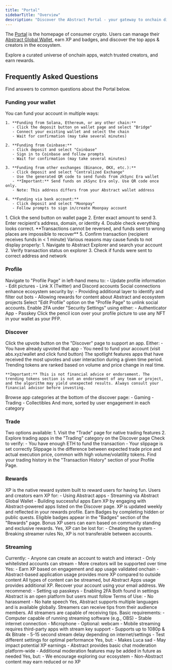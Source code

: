 ```yaml
---
title: "Portal"
sidebarTitle: "Overview"
description: "Discover the Abstract Portal - your gateway to onchain discovery."
---
```


The [Portal](https://abs.xyz) is the homepage of consumer crypto. Users can manage their
[Abstract Global Wallet](/abstract-global-wallet/overview), earn XP and badges, and discover
the top apps & creators in the ecosystem.

<Card title="Visit Portal" icon="person-to-portal" href="https://abs.xyz">
  Explore a curated universe of onchain apps, watch trusted creators, and earn rewards.
</Card>


## Frequently Asked Questions

Find answers to common questions about the Portal below.

### Funding your wallet

<AccordionGroup>
  <Accordion title="How do I fund my account?">
    You can fund your account in multiple ways:

    1. **Funding from Solana, Ethereum, or any other chain:**
       - Click the deposit button on wallet page and select "Bridge"
       - Connect your existing wallet and select the chain
       - Wait for confirmation (may take several minutes)

    2. **Funding from Coinbase:**
       - Click deposit and select "Coinbase"
       - Sign in to Coinbase and follow prompts
       - Wait for confirmation (may take several minutes)

    3. **Funding from other exchanges (Binance, OKX, etc.):**
       - Click deposit and select "Centralized Exchange"
       - Use the generated QR code to send funds from zkSync Era wallet
       - **Important:** Send funds on zkSync Era only. Use QR code once only.
       - Note: This address differs from your Abstract wallet address

    4. **Funding via bank account:**
       - Click deposit and select "Moonpay"
       - Follow prompts to sign in/create Moonpay account
  </Accordion>

  <Accordion title="How to send funds on Abstract?">
    1. Click the send button on wallet page
    2. Enter exact amount to send
    3. Enter recipient's address, domain, or identity
    4. Double check everything looks correct. **Transactions cannot be reversed, and funds sent to wrong places are impossible to recover**
    5. Confirm transaction (recipient receives funds in < 1 minute)
  </Accordion>

  <Accordion title="I can't see my funds. What happened?">
    Various reasons may cause funds to not display properly:
    1. Navigate to Abstract Explorer and search your account
    2. Verify transaction status on explorer
    3. Check if funds were sent to correct address and network
  </Accordion>
</AccordionGroup>

### Profile

<AccordionGroup>
  <Accordion title="How do I edit my profile?">
    Navigate to "Profile Page" in left-hand menu to:
    - Update profile information
    - Edit pictures
    - Link X (Twitter) and Discord accounts
  </Accordion>

  <Accordion title="Why do I need to connect my X account to get rewards?">
    Social connections enhance ecosystem security by:
    - Providing additional layer to identify and filter out bots
    - Allowing rewards for content about Abstract and ecosystem projects
  </Accordion>

  <Accordion title="How do I switch my linked Twitter account or link a new one?">
    Select "Edit Profile" option on the "Profile Page" to unlink social accounts.
  </Accordion>

  <Accordion title="How do I enable two-factor authentication (2FA)?">
    Enable 2FA under "Security Settings" using either:
    - Authenticator App
    - Passkey
  </Accordion>

  <Accordion title="How do I change my PFP?">
    Click the pencil icon over your profile picture to use any NFT in your wallet as your PFP.
  </Accordion>
</AccordionGroup>

### Discover

<AccordionGroup>
  <Accordion title="How do I vote for an app?">
    Click the upvote button on the "Discover" page to support an app.
  </Accordion>

  <Accordion title="Why can't I upvote an app?">
    Either:
    - You have already upvoted that app
    - You need to fund your account (visit abs.xyz/wallet and click fund button)
  </Accordion>

  <Accordion title="What is the spotlight?">
    The spotlight features apps that have received the most upvotes and user interaction during a given time period.
  </Accordion>

  <Accordion title="What are trending tokens?">
    Trending tokens are ranked based on volume and price change in real time. 

    **Important:** This is not financial advice or endorsement. The trending tokens section is not an endorsement of any team or project, and the algorithm may yield unexpected results. Always consult your financial advisor before investing.
  </Accordion>

  <Accordion title="How do I sort apps?">
    Browse app categories at the bottom of the discover page:
    - Gaming
    - Trading
    - Collectibles
    And more, sorted by user engagement in each category
  </Accordion>
</AccordionGroup>

### Trade

<AccordionGroup>
  <Accordion title="How do I make my first trade?">
    Two options available:
    1. Visit the "Trade" page for native trading features
    2. Explore trading apps in the "Trading" category on the Discover page
  </Accordion>

  <Accordion title="Getting an error on your trade?">
    Check to verify:
    - You have enough ETH to fund the transaction
    - Your slippage is set correctly
  </Accordion>

  <Accordion title="What is slippage?">
    Slippage is the difference between expected trade price and actual execution price, common with high volume/volatility tokens.
  </Accordion>

  <Accordion title="How do I view my trading history?">
    Find your trading history in the "Transaction History" section of your Profile Page.
  </Accordion>
</AccordionGroup>

### Rewards

<AccordionGroup>
  <Accordion title="What is XP?">
    XP is the native reward system built to reward users for having fun. Users and creators earn XP for:
    - Using Abstract apps
    - Streaming via Abstract Global Wallet
    - Building successful apps
  </Accordion>

  <Accordion title="How do I earn XP?">
    Earn XP by engaging with Abstract-powered apps listed on the Discover page.
  </Accordion>

  <Accordion title="When is the XP updated?">
    XP is updated weekly and reflected in your rewards profile.
  </Accordion>

  <Accordion title="How do I claim Badges?">
    Earn Badges by completing hidden or public quests. Eligible badges appear in the "Badges" section of the "Rewards" page.
  </Accordion>

  <Accordion title="What is the XP Multiplier?">
    Bonus XP users can earn based on community standing and exclusive rewards.
  </Accordion>

  <Accordion title="Can I lose XP?">
    Yes, XP can be lost for:
    - Cheating the system
    - Breaking streamer rules
  </Accordion>

  <Accordion title="Is XP transferable between accounts?">
    No, XP is not transferable between accounts.
  </Accordion>
</AccordionGroup>

### Streaming

<AccordionGroup>
  <Accordion title="How do I sign up, and is there an approval process?">
    Currently:
    - Anyone can create an account to watch and interact
    - Only whitelisted accounts can stream
    - More creators will be supported over time
  </Accordion>

  <Accordion title="Can I earn XP for streaming on Abstract?">
    Yes:
    - Earn XP based on engagement and app usage validated onchain
    - Abstract-based application usage provides more XP compared to outside content
  </Accordion>

  <Accordion title="What kind of content is allowed?">
    All types of content can be streamed, but Abstract Apps usage provides additional XP.
  </Accordion>

  <Accordion title="What happens if I lose my account credentials?">
    Recover your account using your email address. We recommend:
    - Setting up passkeys
    - Enabling 2FA
    Both found in settings
  </Accordion>

  <Accordion title="What kind of content is restricted?">
    Abstract is an open platform but users must follow Terms of Use:
    - No harassment
    - No hate speech
  </Accordion>

  <Accordion title="Does Abstract support multiple languages and regions?">
    Yes, Abstract supports multiple languages and is available globally.
  </Accordion>

  <Accordion title="How do streamers earn money?">
    Streamers can receive tips from their audience members.
  </Accordion>

  <Accordion title="How do I qualify for monetization features?">
    All streamers are capable of receiving tips.
  </Accordion>

  <Accordion title="What equipment or software do I need?">
    Basic requirements:
    - Computer capable of running streaming software (e.g., OBS)
    - Stable internet connection
    - Microphone
    - Optional: webcam
    - Mobile streaming requires third-party apps with stream key support
  </Accordion>

  <Accordion title="What are the recommended streaming settings?">
    - Supports up to 1080p & 4k Bitrate
    - 5-15 second stream delay depending on internet/settings
    - Test different settings for optimal performance
  </Accordion>

  <Accordion title="Can I stream simultaneously on other platforms?">
    Yes, but:
    - Makes Luca sad
    - May impact potential XP earnings
  </Accordion>

  <Accordion title="Can I moderate my chat or assign moderators?">
    - Abstract provides basic chat moderation platform-wide
    - Additional moderation features may be added in future as needed
  </Accordion>

  <Accordion title="Can I stream non-Abstract content?">
    Yes, but:
    - We encourage exploring our ecosystem
    - Non-Abstract content may earn reduced or no XP
  </Accordion>
</AccordionGroup> 
